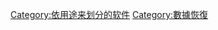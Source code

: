 {{Catmore|en:Data recovery|数据恢复}}

[[Category:依用途来划分的软件|Category:依用途来划分的软件]]
[[Category:數據恢復|Category:數據恢復]]